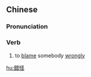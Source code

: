 {{also|错怪}}
==Chinese==
{{zh-forms|s=错怪}}

===Pronunciation===
{{zh-pron
|m=cuòguài
|mn=chhò-koài
|cat=v
}}

===Verb===
{{zh-verb}}

# to [[blame]] somebody [[wrongly]]

[[hu:錯怪]]